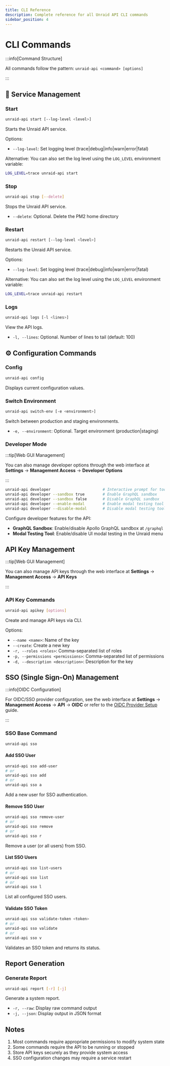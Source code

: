 ```yaml
---
title: CLI Reference
description: Complete reference for all Unraid API CLI commands
sidebar_position: 4
---
```


# CLI Commands

:::info[Command Structure]

All commands follow the pattern: `unraid-api <command> [options]`

:::

## 🚀 Service Management

### Start

```bash
unraid-api start [--log-level <level>]
```

Starts the Unraid API service.

Options:

- `--log-level`: Set logging level (trace|debug|info|warn|error|fatal)

Alternative: You can also set the log level using the `LOG_LEVEL` environment variable:

```bash
LOG_LEVEL=trace unraid-api start
```

### Stop

```bash
unraid-api stop [--delete]
```

Stops the Unraid API service.

- `--delete`: Optional. Delete the PM2 home directory

### Restart

```bash
unraid-api restart [--log-level <level>]
```

Restarts the Unraid API service.

Options:

- `--log-level`: Set logging level (trace|debug|info|warn|error|fatal)

Alternative: You can also set the log level using the `LOG_LEVEL` environment variable:

```bash
LOG_LEVEL=trace unraid-api restart
```

### Logs

```bash
unraid-api logs [-l <lines>]
```

View the API logs.

- `-l, --lines`: Optional. Number of lines to tail (default: 100)

## ⚙️ Configuration Commands

### Config

```bash
unraid-api config
```

Displays current configuration values.

### Switch Environment

```bash
unraid-api switch-env [-e <environment>]
```

Switch between production and staging environments.

- `-e, --environment`: Optional. Target environment (production|staging)

### Developer Mode

:::tip[Web GUI Management]

You can also manage developer options through the web interface at **Settings** → **Management Access** → **Developer Options**

:::

```bash
unraid-api developer                       # Interactive prompt for tools
unraid-api developer --sandbox true        # Enable GraphQL sandbox
unraid-api developer --sandbox false       # Disable GraphQL sandbox
unraid-api developer --enable-modal        # Enable modal testing tool
unraid-api developer --disable-modal       # Disable modal testing tool
```

Configure developer features for the API:

- **GraphQL Sandbox**: Enable/disable Apollo GraphQL sandbox at `/graphql`
- **Modal Testing Tool**: Enable/disable UI modal testing in the Unraid menu

## API Key Management

:::tip[Web GUI Management]

You can also manage API keys through the web interface at **Settings** → **Management Access** → **API Keys**

:::

### API Key Commands

```bash
unraid-api apikey [options]
```

Create and manage API keys via CLI.

Options:

- `--name <name>`: Name of the key
- `--create`: Create a new key
- `-r, --roles <roles>`: Comma-separated list of roles
- `-p, --permissions <permissions>`: Comma-separated list of permissions
- `-d, --description <description>`: Description for the key

## SSO (Single Sign-On) Management

:::info[OIDC Configuration]

For OIDC/SSO provider configuration, see the web interface at **Settings** → **Management Access** → **API** → **OIDC** or refer to the [OIDC Provider Setup](./oidc-provider-setup.mdx) guide.

:::

### SSO Base Command

```bash
unraid-api sso
```

#### Add SSO User

```bash
unraid-api sso add-user
# or
unraid-api sso add
# or
unraid-api sso a
```

Add a new user for SSO authentication.

#### Remove SSO User

```bash
unraid-api sso remove-user
# or
unraid-api sso remove
# or
unraid-api sso r
```

Remove a user (or all users) from SSO.

#### List SSO Users

```bash
unraid-api sso list-users
# or
unraid-api sso list
# or
unraid-api sso l
```

List all configured SSO users.

#### Validate SSO Token

```bash
unraid-api sso validate-token <token>
# or
unraid-api sso validate
# or
unraid-api sso v
```

Validates an SSO token and returns its status.

## Report Generation

### Generate Report

```bash
unraid-api report [-r] [-j]
```

Generate a system report.

- `-r, --raw`: Display raw command output
- `-j, --json`: Display output in JSON format

## Notes

1. Most commands require appropriate permissions to modify system state
2. Some commands require the API to be running or stopped
3. Store API keys securely as they provide system access
4. SSO configuration changes may require a service restart
